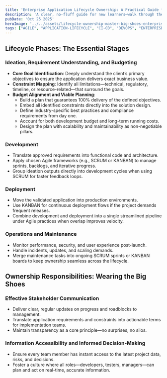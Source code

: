 ```yaml
---
title: 'Enterprise Application Lifecycle Ownership: A Practical Guide for New Learners'
description: 'A clear, no-fluff guide for new learners—walk through the must-know phases of enterprise application lifecycle, from sharp ideation and budgeting to smooth deployment and ongoing care. Learn how ownership means clear communication, total transparency, and keeping every team member informed—so the app delivers 100% of the goal, respects constraints, and stays scalable and maintainable. Built on proven Agile frameworks, this is your roadmap to owning the full journey.'
pubDate: 'Oct 25 2025'
heroImage: '../../assets/lifecycle-ownership-master-big-shoes-enterprise-apps.png'
tags: ["AGILE", "APPLICATION-LIFECYCLE", "CI-CD", "DEVOPS", "ENTERPRISE", "KANBAN", "SCRUM"]
---
```


## Lifecycle Phases: The Essential Stages

### Ideation, Requirement Understanding, and Budgeting
- **Core Goal Identification**: Deeply understand the client’s primary objectives to ensure the application delivers exact business value.
- **Constraint Mapping**: Identify all limitations—technical, regulatory, timeline, or resource-related—that surround the goals.
- **Budget Alignment and Viable Planning**:
  - Build a plan that guarantees 100% delivery of the defined objectives.
  - Embed all identified constraints directly into the solution design.
  - Define industry-specific best practices and compliance requirements from day one.
  - Account for both development budget and long-term running costs.
  - Design the plan with scalability and maintainability as non-negotiable pillars.

### Development
- Translate approved requirements into functional code and architecture.
- Apply chosen Agile frameworks (e.g., SCRUM or KANBAN) to manage sprints, backlogs, and iterative progress.
- Group ideation outputs directly into development cycles when using SCRUM for faster feedback loops.

### Deployment
- Move the validated application into production environments.
- Use KANBAN for continuous deployment flows if the project demands frequent releases.
- Combine development and deployment into a single streamlined pipeline under Agile practices when overlap improves velocity.

### Operations and Maintenance
- Monitor performance, security, and user experience post-launch.
- Handle incidents, updates, and scaling demands.
- Merge maintenance tasks into ongoing SCRUM sprints or KANBAN boards to keep ownership seamless across the lifecycle.

## Ownership Responsibilities: Wearing the Big Shoes

### Effective Stakeholder Communication
- Deliver clear, regular updates on progress and roadblocks to management.
- Translate application requirements and constraints into actionable terms for implementation teams.
- Maintain transparency as a core principle—no surprises, no silos.

### Information Accessibility and Informed Decision-Making
- Ensure every team member has instant access to the latest project data, risks, and decisions.
- Foster a culture where all roles—developers, testers, managers—can plan and act on real-time, accurate information.

